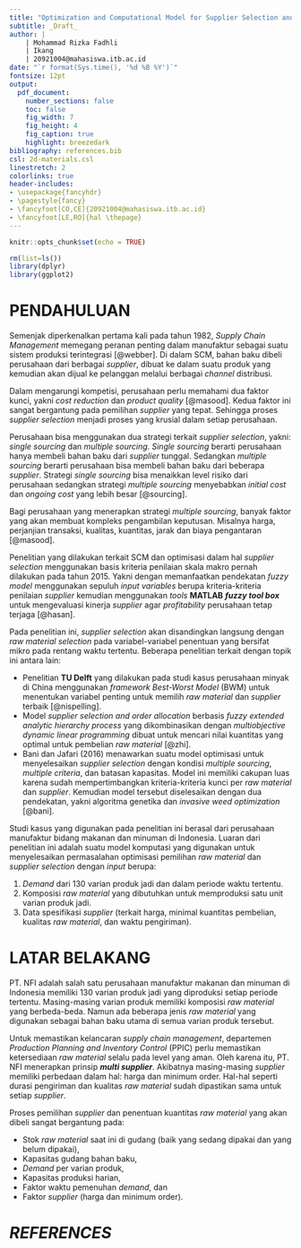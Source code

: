 ```yaml
---
title: "Optimization and Computational Model for Supplier Selection and Raw-Material Composition: Case Study PT. NFI."
subtitle: _Draft_
author: | 
    | Mohammad Rizka Fadhli 
    | Ikang
    | 20921004@mahasiswa.itb.ac.id
date: "`r format(Sys.time(), '%d %B %Y')`"
fontsize: 12pt
output: 
  pdf_document:
    number_sections: false
    toc: false
    fig_width: 7
    fig_height: 4
    fig_caption: true
    highlight: breezedark
bibliography: references.bib
csl: 2d-materials.csl
linestretch: 2
colorlinks: true
header-includes:
- \usepackage{fancyhdr}
- \pagestyle{fancy}
- \fancyfoot[CO,CE]{20921004@mahasiswa.itb.ac.id}
- \fancyfoot[LE,RO]{hal \thepage}
---
```



```r
knitr::opts_chunk$set(echo = TRUE)

rm(list=ls())
library(dplyr)
library(ggplot2)
```

\newpage
\tableofcontents
\newpage
\listoffigures
\newpage
\listoftables

\newpage

# PENDAHULUAN

Semenjak diperkenalkan pertama kali pada tahun 1982, _Supply Chain Management_ memegang peranan penting dalam manufaktur sebagai suatu sistem produksi terintegrasi [@webber]. Di dalam SCM, bahan baku dibeli perusahaan dari berbagai _supplier_, dibuat ke dalam suatu produk yang kemudian akan dijual ke pelanggan melalui berbagai _channel_ distribusi.

Dalam mengarungi kompetisi, perusahaan perlu memahami dua faktor kunci, yakni _cost reduction_ dan _product quality_ [@masood]. Kedua faktor ini sangat bergantung pada pemilihan _supplier_ yang tepat. Sehingga proses _supplier selection_ menjadi proses yang krusial dalam setiap perusahaan.

Perusahaan bisa menggunakan dua strategi terkait _supplier selection_, yakni: _single sourcing_ dan _multiple sourcing_. _Single sourcing_ berarti perusahaan hanya membeli bahan baku dari _supplier_ tunggal. Sedangkan _multiple sourcing_ berarti perusahaan bisa membeli bahan baku dari beberapa _supplier_. Strategi _single sourcing_ bisa menaikkan level risiko dari perusahaan sedangkan strategi _multiple sourcing_ menyebabkan _initial cost_ dan _ongoing cost_ yang lebih besar [@sourcing].

Bagi perusahaan yang menerapkan strategi _multiple sourcing_, banyak faktor yang akan membuat kompleks pengambilan keputusan. Misalnya harga, perjanjian transaksi, kualitas, kuantitas, jarak dan biaya pengantaran [@masood].

Penelitian yang dilakukan terkait SCM dan optimisasi dalam hal _supplier selection_ menggunakan basis kriteria penilaian skala makro pernah dilakukan pada tahun 2015. Yakni dengan memanfaatkan pendekatan _fuzzy model_ menggunakan sepuluh _input variables_ berupa kriteria-kriteria penilaian _supplier_ kemudian menggunakan _tools_ __MATLAB__ ___fuzzy tool box___ untuk mengevaluasi kinerja _supplier_ agar _profitability_ perusahaan tetap terjaga [@hasan]. 

Pada penelitian ini, _supplier selection_ akan disandingkan langsung dengan _raw material selection_ pada variabel-variabel penentuan yang bersifat mikro pada rentang waktu tertentu. Beberapa penelitian terkait dengan topik ini antara lain: 

- Penelitian __TU Delft__ yang dilakukan pada studi kasus perusahaan minyak di China menggunakan _framework Best-Worst Model_ (BWM) untuk menentukan variabel penting untuk memilih _raw material_ dan _supplier_ terbaik [@nispelling].
- Model _supplier selection and order allocation_ berbasis _fuzzy extended analytic hierarchy process_ yang dikombinasikan dengan _multiobjective dynamic linear programming_ dibuat untuk mencari nilai kuantitas yang optimal untuk pembelian _raw material_ [@zhi].
- Bani dan Jafari (2016) menawarkan suatu model optimisasi untuk menyelesaikan _supplier selection_ dengan kondisi _multiple sourcing_, _multiple criteria_, dan batasan kapasitas. Model ini memiliki cakupan luas karena sudah mempertimbangkan kriteria-kriteria kunci per _raw material_ dan _supplier_. Kemudian model tersebut diselesaikan dengan dua pendekatan, yakni algoritma genetika dan _invasive weed optimization_ [@bani].

Studi kasus yang digunakan pada penelitian ini berasal dari perusahaan manufaktur bidang makanan dan minuman di Indonesia. Luaran dari penelitian ini adalah suatu model komputasi yang digunakan untuk menyelesaikan permasalahan optimisasi pemilihan _raw material_ dan _supplier selection_ dengan _input_ berupa:

1. _Demand_ dari 130 varian produk jadi dan dalam periode waktu tertentu.
1. Komposisi _raw material_ yang dibutuhkan untuk memproduksi satu unit varian produk jadi.
1. Data spesifikasi _supplier_ (terkait harga, minimal kuantitas pembelian, kualitas _raw material_, dan waktu pengiriman).

\newpage

# LATAR BELAKANG

PT. NFI adalah salah satu perusahaan manufaktur makanan dan minuman di Indonesia memiliki 130 varian produk jadi yang diproduksi setiap periode tertentu. Masing-masing varian produk memiliki komposisi _raw material_ yang berbeda-beda. Namun ada beberapa jenis _raw material_ yang digunakan sebagai bahan baku utama di semua varian produk tersebut.

Untuk memastikan kelancaran _supply chain management_, departemen _Production Planning and Inventory Control_ (PPIC) perlu memastikan ketersediaan _raw material_ selalu pada level yang aman. Oleh karena itu, PT. NFI menerapkan prinsip ___multi supplier___. Akibatnya masing-masing _supplier_ memiliki perbedaan dalam hal: harga dan minimum order. Hal-hal seperti durasi pengiriman dan kualitas _raw material_ sudah dipastikan sama untuk setiap _supplier_.

Proses pemilihan _supplier_ dan penentuan kuantitas _raw material_ yang akan dibeli sangat bergantung pada:

- Stok _raw material_ saat ini di gudang (baik yang sedang dipakai dan yang belum dipakai),
- Kapasitas gudang bahan baku,
- _Demand_ per varian produk,
- Kapasitas produksi harian, 
- Faktor waktu pemenuhan _demand_, dan
- Faktor _supplier_ (harga dan minimum order).



# _REFERENCES_
